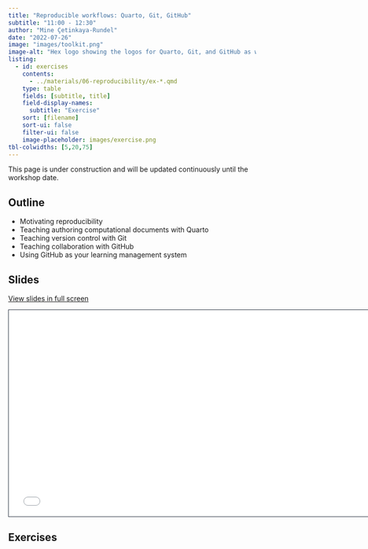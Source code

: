 ```yaml
---
title: "Reproducible workflows: Quarto, Git, GitHub"
subtitle: "11:00 - 12:30"
author: "Mine Çetinkaya-Rundel"
date: "2022-07-26"
image: "images/toolkit.png"
image-alt: "Hex logo showing the logos for Quarto, Git, and GitHub as well as R and RStudio."
listing:
  - id: exercises
    contents:
      - ../materials/06-reproducibility/ex-*.qmd
    type: table
    fields: [subtitle, title]
    field-display-names:
      subtitle: "Exercise"
    sort: [filename]
    sort-ui: false
    filter-ui: false
    image-placeholder: images/exercise.png
tbl-colwidths: [5,20,75]
---
```


::: callout-warning
This page is under construction and will be updated continuously until the workshop date.
:::

## Outline

-   Motivating reproducibility
-   Teaching authoring computational documents with Quarto
-   Teaching version control with Git
-   Teaching collaboration with GitHub
-   Using GitHub as your learning management system

## Slides

[View slides in full screen](../materials/06-reproduciblity/index.html)

```{=html}
<iframe class="slide-deck" src="../materials/06-reproduciblity/" height="420" width="747" style="border: 1px solid #2e3846;"></iframe>
```
## Exercises

::: {#exercises}
:::
